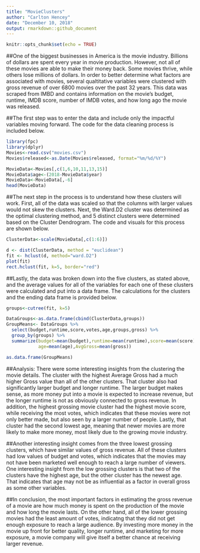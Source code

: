 ---
title: "MovieClusters"
author: "Carlton Hencey"
date: "December 10, 2018"
output: rmarkdown::github_document
---

```{r setup, include=FALSE}
knitr::opts_chunk$set(echo = TRUE)
```

##One of the biggest businesses in America is the movie industry. Billions of dollars are spent every year in movie production. However, not all of these movies are able to make their money back. Some movies thrive, while others lose millions of dollars. In order to better determine what factors are associated with movies, several qualtitative variables were clustered with gross revenue of over 6800 movies over the past 32 years. This data was scraped from IMBD and contains information on the movie's budget, runtime, IMDB score, number of IMDB votes, and how long ago the movie was released.

##The first step was to enter the data and include only the impactful variables moving forward. The code for the data cleaning process is included below. 
```{r Reading and Cleaning Data}
library(fpc)
library(dplyr)
Movies<-read.csv("movies.csv")
Movies$released<-as.Date(Movies$released, format="%m/%d/%Y")

MovieData<-Movies[,c(1,6,10,11,13,15)]
MovieData$age<-(2018-MovieData$year)
MovieData<-MovieData[,-6]
head(MovieData)
```


##The next step in the process is to understand how these clusters will work. First, all of the data was scaled so that the columns with larger values would not skew the clusters. Next, the Ward.D2 cluster was determined as the optimal clustering method, and 5 distinct clusters were determined based on the Cluster Dendrogram. The code and visuals for this process are shown below. 
```{r Clustering}
ClusterData<-scale(MovieData[,c(1:6)])

d <- dist(ClusterData, method = "euclidean") 
fit <- hclust(d, method="ward.D2")
plot(fit)
rect.hclust(fit, k=5, border="red")
```


##Lastly, the data was broken down into the five clusters, as stated above, and the average values for all of the variables for each one of these clusters were calculated and put into a data frame. The calculations for the clusters and the ending data frame is provided below. 
```{r Grouping}
groups<-cutree(fit, k=5)

DataGroups<-as.data.frame(cbind(ClusterData,groups))
GroupMeans<- DataGroups %>%
  select(budget,runtime,score,votes,age,groups,gross) %>%
  group_by(groups) %>%
  summarize(budget=mean(budget),runtime=mean(runtime),score=mean(score),votes=mean(votes),
            age=mean(age),AvgGross=mean(gross))

as.data.frame(GroupMeans)
```

##Analysis: There were some interesting insights from the clustering the movie details. The cluster with the highest Average Gross had a much higher Gross value than all of the other clusters. That cluster also had significantly larger budget and longer runtime. The larger budget makes sense, as more money put into a movie is expected to increase revenue, but the longer runtime is not as obviously connected to gross revenue. In addition, the highest grossing movie cluster had the highest movie score, while receiving the most votes, which indicates that these movies were not only better made, but also seen by a larger number of people. Lastly, that cluster had the second lowest age, meaning that newer movies are more likely to make more money, most likely due to the growing movie industry. 

##Another interesting insight comes from the three lowest grossing clusters, which have similar values of gross revenue. All of these clusters had low values of budget and votes, which indicates that the movies may not have been marketed well enough to reach a large number of viewers. One interesting insight from the low grossing clusters is that two of the clusters have the highest age, but the other cluster has the newest age. That indicates that age may not be as influential as a factor in overall gross as some other variables. 

##In conclusion, the most important factors in estimating the gross revenue of a movie are how much money is spent on the production of the movie and how long the movie lasts. On the other hand, all of the lower grossing movies had the least amount of votes, indicatng that they did not get enough exposure to reach a large audience. By investing more money in the movie up front for better quality, longer runtime, and marketing for more exposure, a movie company will give itself a better chance at receiving larger revenue.

